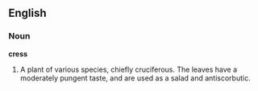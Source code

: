 ==English==

===Noun===

'''cress'''

#A plant of various species, chiefly cruciferous. The leaves have a moderately pungent taste, and are used as a salad and antiscorbutic.